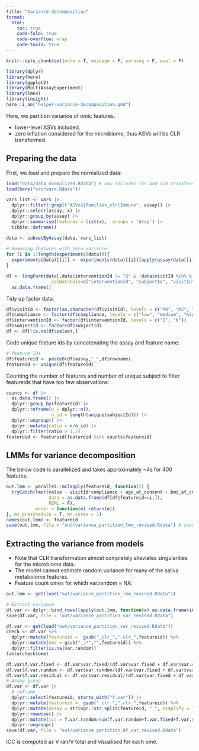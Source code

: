 ```yaml
---
title: "Variance decomposition"
format:
  html:
    toc: true
    code-fold: true
    code-overflow: wrap
    code-tools: true
---
```

  
```r
knitr::opts_chunk$set(echo = T, message = F, warning = F, eval = F)
```


```r
library(dplyr)
library(here)
library(ggplot2)
library(MultiAssayExperiment)
library(lme4)
library(insight)
here::i_am("helper-variance-decomposition.qmd")
```

Here, we partition variance of omic features.

* lower-level ASVs included.
* zero inflation considered for the microbiome, thus ASVs will be CLR transformed.

## Preparing the data

First, we load and prepare the normalized data:
  
```r
load("data/data_normalized.Rdata") # now includes TSS and CLR transformed microbiome/metabolome data
load(here("src/vars.Rdata"))

vars_list <- vars |> 
  dplyr::filter(!grepl("ASVs$|families_clr|Immune", assay)) |> 
  dplyr::select(assay, x) |> 
  dplyr::group_by(assay) |> 
  dplyr::summarise(features = list(x), .groups = 'drop') |> 
  tibble::deframe()

data <- subsetByAssay(data, vars_list)
  
# Removing features with zero variance:
for (i in 1:length(experiments(data))){
  experiments(data)[[i]] <- experiments(data)[[i]][apply(assay(data[[i]]), 1, function(x) var(x,na.rm = T) != 0), ]
}

df <- longForm(data[,data$interventionId != "S" & !data$visitId %in% c("M12", "M18"),],
                 colDataCols=c("interventionId", "subjectId", "visitId", "age_at_consent", "compliance", "bmi_at_consent")) |> 
  as.data.frame()
```

Tidy up factor data:
  
```r
df$visitId <- factor(as.character(df$visitId), levels = c("M0", "M2", "M4", "M6"))
df$compliance <- factor(df$compliance, levels = c("low", "medium", "high"))
df$interventionId <- factor(df$interventionId, levels = c("I", "K"))
df$subjectId <- factor(df$subjectId)
df <- df[!is.na(df$value),]
```

Code unique feature ids by concatenating the assay and feature name:
  
```r
# feature IDs
df$featureid <- paste0(df$assay,"_",df$rowname)
featureid <- unique(df$featureid)
```

Counting the number of features and number of unique subject to filter featureids that have too few observations:
  
```r
counts <- df |> 
  as.data.frame() |> 
  dplyr::group_by(featureid) |> 
  dplyr::reframe(n = dplyr::n(),
                 n_id = length(unique(subjectId))) |> 
  dplyr::ungroup() |> 
  dplyr::mutate(ratio = n/n_id) |> 
  dplyr::filter(ratio > 1.2)
featureid <- featureid[featureid %in% counts$featureid]
```

## LMMs for variance decomposition

The below code is parallelized and takes approximately ~4s for 400 features.

```r
out.lmm <- parallel::mclapply(featureid, function(i) {
  tryCatch(lmer(value ~ visitId*compliance + age_at_consent + bmi_at_consent + interventionId + (1 | subjectId),
                data = as.data.frame(df[df$featureid==i,]),
                REML = F),
           error = function(e) return(e))
}, mc.preschedule = T, mc.cores = 1)
names(out.lmm) <- featureid
save(out.lmm, file = "out/variance_partition_lmm_revised.Rdata") # save intermediate out.lmm (optional)
```


## Extracting the variance from models

* Note that CLR transformation almost completely alleviates singularities for the microbiome data.
* The model cannot estimate random.variance for many of the saliva metabolome features.
* Feature count omes for which var.random = NA:

```r
out.lmm <- get(load("out/variance_partition_lmm_revised.Rdata"))

# Extract variance
df.var <- dplyr::bind_rows(lapply(out.lmm, function(x) as.data.frame(insight::get_variance(x))), .id="featureid")
save(df.var, file = "out/variance_partition_var_revised.Rdata")
```

```r
df.var <- get(load("out/variance_partition_var_revised.Rdata"))
check <- df.var %>% 
  dplyr::mutate(featureid =  gsub("_clr_",".clr_",featureid)) %>%
  dplyr::mutate(ome = gsub("_.*","",featureid)) %>%
  dplyr::filter(is.na(var.random))
table(check$ome)
```

```r
df.var$f.var.fixed <- df.var$var.fixed/(df.var$var.fixed + df.var$var.random + df.var$var.residual)
df.var$f.var.random <- df.var$var.random/(df.var$var.fixed + df.var$var.random + df.var$var.residual)
df.var$f.var.residual <- df.var$var.residual/(df.var$var.fixed + df.var$var.random + df.var$var.residual)
# Assay group
df.var <- df.var |>
  # reframe
  dplyr::select(featureid, starts_with("f.var")) |>
  dplyr::mutate(featureid =  gsub("_clr_",".clr_",featureid)) %>%
  dplyr::mutate(assay = stringr::str_split(featureid, "_", simplify = T)[,1]) |>
  dplyr::rowwise() |> 
  dplyr::mutate(icc = f.var.random/sum(f.var.random+f.var.fixed+f.var.residual)) |> 
  dplyr::ungroup()
save(df.var, file = "out/variance_partition_df_var_revised.Rdata")
```

ICC is computed as V ran/V total and visualised for each ome.